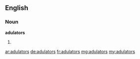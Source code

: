 ==English==
===Noun===
'''adulators'''
#{{plural of|adulator}}

[[ar:adulators]]
[[de:adulators]]
[[fr:adulators]]
[[mg:adulators]]
[[my:adulators]]